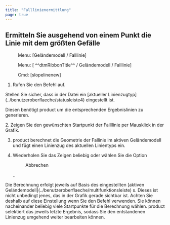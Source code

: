 ```yaml
---
title: "Falllinienermittlung"
page: true
---
```

## Ermitteln Sie ausgehend von einem Punkt die Linie mit dem gr&#246;&#223;ten Gef&#228;lle
<GeoMapper> <Menu> Menu: [Geländemodell / Falllinie] </Menu> </GeoMapper><GeoDesigner> <Menu> Menu: [ ^^dtmRibbonTitle^^ / Geländemodell / Falllinie] </Menu> 
 <Menu> Cmd: [slopelinenew] </Menu> </GeoDesigner>


1. Rufen Sie den Befehl auf.


<Warning>
Stellen Sie sicher, dass in der Datei ein 
 <Italic> [aktueller Linienzugtyp](../benutzeroberflaeche/statusleiste4)
 </Italic>  eingestellt ist.

Diesen ben&#246;tigt 
 <Placeholder>product</Placeholder>  um die entsprechenden Ergebnislinien zu generieren.

</Warning>
2. Zeigen Sie den gew&#252;nschten Startpunkt der Fallllinie per Mausklick in der Grafik.

3. <Placeholder>product</Placeholder> berechnet die Geometrie der Fallinie im aktiven Gel&#228;ndemodell und f&#252;gt einen Linienzug des aktuellen Linientyps ein.

4. Wiederholen Sie das Zeigen beliebig oder w&#228;hlen Sie die Option <Menu>Abbrechen</Menu> ..




<Warning>
Die Berechnung erfolgt jeweils auf Basis des eingestellten [aktiven Gel&#228;ndemodell](../benutzeroberflaeche/multifunktionsleiste)
s. Dieses ist nicht unbedingt jenes, das in der Grafik gerade sichtbar ist. Achten Sie deshalb auf diese Einstellung wenn Sie den Befehl verwenden.
</Warning>

<Success>
Sie k&#246;nnen nacheinander beliebig viele Startpunkte f&#252;r die Berechnung w&#228;hlen.  <Placeholder>product</Placeholder> selektiert das jeweils letzte Ergebnis, sodass Sie den entstandenen Linienzug umgehend weiter bearbeiten k&#246;nnen.
</Success>
